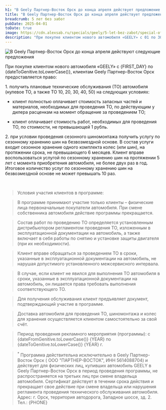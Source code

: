 ```yaml
---
h1: "В Geely Партнер-Восток Орск до конца апреля действует предложение: «5 лет без забот!»"
title: "В Geely Партнер-Восток Орск до конца апреля действует предложение: «5 лет без забот!»"
breadcrumb: 5 лет без забот
pubDate: 2025-04-01
toDate: true
image: https://cdn.alexsab.ru/specials/geely/5-let-bez-zabot/special-offer-640x900.webp
description: "При покупке клиентом нового автомобиля «GEELY» с 01 по 30 апреля, для клиентов Geely Партнер-Восток Орск действует предложение: «5 лет без забот!»"
---
```



<picture>
	<source media="(min-width: 942px)" srcset="https://cdn.alexsab.ru/specials/geely/5-let-bez-zabot/special-offer-1920x990.webp" />
	<img src="https://cdn.alexsab.ru/specials/geely/5-let-bez-zabot/special-offer-640x900.webp" class="w-full mb-10" alt="В Geely Партнер-Восток Орск до конца апреля действуют следующие предложения" />
</picture>

При покупке клиентом нового автомобиля «GEELY» с {FIRST_DAY} по {dateToGenitive.toLowerCase()}, клиентам Geely Партнер-Восток Орск предоставляется право:

1\. получить плановые технические обслуживания (ТО) автомобиля (нулевое ТО, а также ТО 10, 20, 30, 40, 50) на следующих условиях:

  - клиент полностью оплачивает стоимость запасных частей и материалов, необходимых для проведения ТО, по действующим у дилера расценкам на момент обращение за проведением ТО;

  - клиент оплачивает стоимость работ, необходимых для проведения ТО, по стоимости, не превышающей 1 рубль.

2\. при условии проведения сезонного шиномонтажа получить услугу по сезонному хранению шин на безвозмездной основе. В состав услуги входит сезонное хранение одного комплекта колес (или шин), на протяжении срока, не превышающего 6 месяцев. Клиент вправе воспользоваться услугой по сезонному хранению шин на протяжении 5 лет с момента приобретения автомобиля, не более двух раз в год. Итоговое количество услуг по сезонному хранению шин на безвозмездной основе не может превышать 10 раз.

<br/>

<SpecialSalonsInfo dataFormName="Узнать подробнее. Специальные предложения" />

> Условия участия клиентов в программе:

> В программе принимают участие только клиенты – физические лица первоначальные покупатели автомобиля. При смене собственника автомобиля действие программы прекращается.

> Состав работ по проведению ТО определяется установленным дистрибьютором регламентом проведения ТО, изложенным в эксплуатационной документации на автомобиль, а также включает в себя работы по снятию и установке защиты двигателя (при их необходимости).

> Клиент вправе обращаться за проведением ТО в сроки, указанные в эксплуатационной документации на автомобиль, не нарушая допустимого установленного межсервисного интервала.

> В случае, если клиент не явился для выполнения ТО автомобиля в сроки, указанные в эксплуатационной документации на автомобиль, он лишается права требовать выполнения соответствующего ТО.

> Для получения обслуживания клиент предъявляет документ, подтверждающий участие в программе.

> Доставка автомобиля для проведения ТО, шиномонтажа и колес для хранения осуществляется клиентом самостоятельно за свой счёт.

> Период проведения рекламного мероприятия (программы): с {dateFromGenitive.toLowerCase()} {YEAR} по {dateToGenitive.toLowerCase()} {YEAR} г.

><sup>*</sup> Программа действительна исключительно в Geely Партнер-Восток Орск ( ООО "ПАРТНЕР-ВОСТОК", ИНН 5614088704) и действует для физических лиц, купивших автомобиль GEELY в Geely Партнер-Восток Орск в период проведения программы, не распространяется на третьих лиц при смене владельца автомобиля. Сертификат действует в течении срока действия и прекращает свое действие при смене владельца или нарушения регламента проведения технического обслуживания автомобиля.
Адрес: г. Орск, территория автодорога, Западное шоссе, зд. 2. Тел.: {PHONE}
